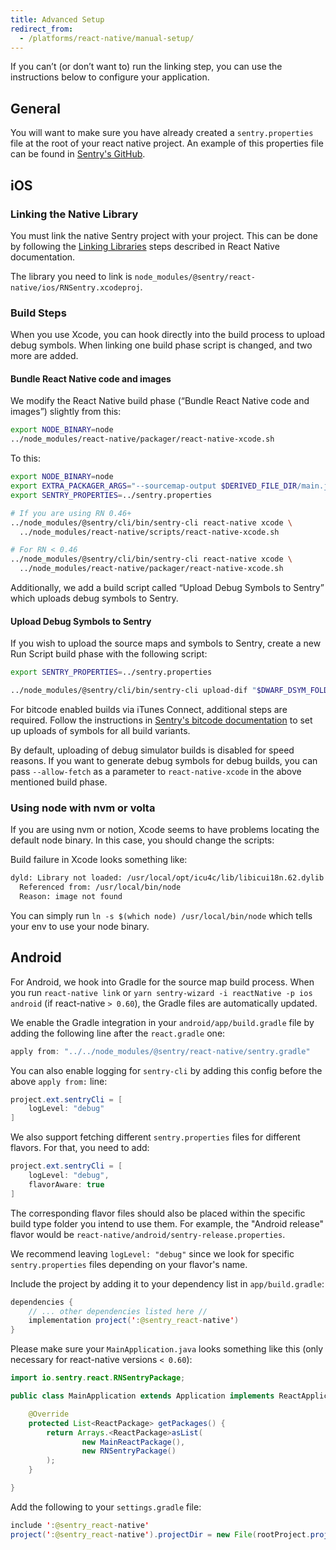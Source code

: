 ```yaml
---
title: Advanced Setup
redirect_from:
  - /platforms/react-native/manual-setup/
---
```


If you can’t (or don’t want to) run the linking step, you can use the instructions below to configure your application.

## General

You will want to make sure you have already created a `sentry.properties` file at the root of your react native project. An example of this properties file can be found in
[Sentry's GitHub](https://github.com/getsentry/examples/blob/master/react-native/sentry.properties).

## iOS

### Linking the Native Library

You must link the native Sentry project with your project. This can be done by following the [Linking Libraries](https://facebook.github.io/react-native/docs/linking-libraries-ios.html) steps described in React Native documentation.

The library you need to link is `node_modules/@sentry/react-native/ios/RNSentry.xcodeproj`.

### Build Steps

When you use Xcode, you can hook directly into the build process to upload debug symbols. When linking one build phase script is changed, and two more are added.

#### Bundle React Native code and images

We modify the React Native build phase (“Bundle React Native code and images”) slightly from this:

```bash
export NODE_BINARY=node
../node_modules/react-native/packager/react-native-xcode.sh
```

To this:

```bash
export NODE_BINARY=node
export EXTRA_PACKAGER_ARGS="--sourcemap-output $DERIVED_FILE_DIR/main.jsbundle.map"
export SENTRY_PROPERTIES=../sentry.properties

# If you are using RN 0.46+
../node_modules/@sentry/cli/bin/sentry-cli react-native xcode \
  ../node_modules/react-native/scripts/react-native-xcode.sh

# For RN < 0.46
../node_modules/@sentry/cli/bin/sentry-cli react-native xcode \
  ../node_modules/react-native/packager/react-native-xcode.sh
```

Additionally, we add a build script called “Upload Debug Symbols to Sentry” which uploads debug symbols to Sentry.

#### Upload Debug Symbols to Sentry

If you wish to upload the source maps and symbols to Sentry, create a new Run Script build phase with the following script:

```bash
export SENTRY_PROPERTIES=../sentry.properties

../node_modules/@sentry/cli/bin/sentry-cli upload-dif "$DWARF_DSYM_FOLDER_PATH"
```

For bitcode enabled builds via iTunes Connect, additional steps are required.
Follow the instructions in [Sentry's bitcode documentation](/clients/cocoa/dsym/#dsym-with-bitcode) to set up uploads of
symbols for all build variants.

By default, uploading of debug simulator builds is disabled for speed reasons. If you want to generate debug symbols for debug builds, you can pass `--allow-fetch` as a parameter to `react-native-xcode` in the above mentioned build phase.

### Using node with nvm or volta

If you are using nvm or notion, Xcode seems to have problems locating the default node binary. In this case, you should change the scripts:

Build failure in Xcode looks something like:

```bash
dyld: Library not loaded: /usr/local/opt/icu4c/lib/libicui18n.62.dylib
  Referenced from: /usr/local/bin/node
  Reason: image not found
```

You can simply run `ln -s $(which node) /usr/local/bin/node` which tells your env to use your node binary.

## Android

For Android, we hook into Gradle for the source map build process. When you run `react-native link` or `yarn sentry-wizard -i reactNative -p ios android` (if react-native `> 0.60`), the Gradle files are automatically updated.

We enable the Gradle integration in your `android/app/build.gradle` file by adding the following line after the `react.gradle` one:

```java
apply from: "../../node_modules/@sentry/react-native/sentry.gradle"
```

You can also enable logging for `sentry-cli` by adding this config before the above `apply from:` line:

```java
project.ext.sentryCli = [
    logLevel: "debug"
]
```

We also support fetching different `sentry.properties` files for different flavors. For that, you need to add:

```java
project.ext.sentryCli = [
    logLevel: "debug",
    flavorAware: true
]
```

The corresponding flavor files should also be placed within the specific build type folder you intend to use them. For example, the "Android release" flavor would be `react-native/android/sentry-release.properties`.

We recommend leaving `logLevel: "debug"` since we look for specific `sentry.properties` files depending on your flavor's name.

Include the project by adding it to your dependency list in `app/build.gradle`:

```java
dependencies {
    // ... other dependencies listed here //
    implementation project(':@sentry_react-native')
}
```

Please make sure your `MainApplication.java` looks something like this (only necessary for react-native versions `< 0.60`):

```java
import io.sentry.react.RNSentryPackage;

public class MainApplication extends Application implements ReactApplication {

    @Override
    protected List<ReactPackage> getPackages() {
        return Arrays.<ReactPackage>asList(
                new MainReactPackage(),
                new RNSentryPackage()
        );
    }

}
```

Add the following to your `settings.gradle` file:

```java
include ':@sentry_react-native'
project(':@sentry_react-native').projectDir = new File(rootProject.projectDir, '../node_modules/@sentry/react-native/android')
```
